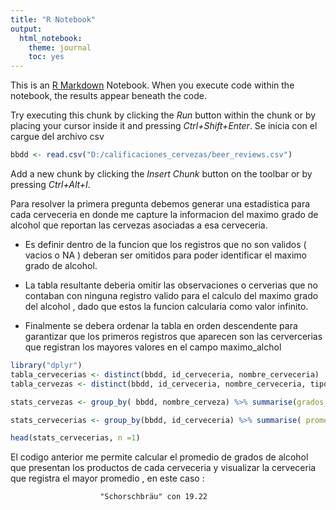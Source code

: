 ---
title: "R Notebook"
output: 
  html_notebook: 
    theme: journal
    toc: yes
---

This is an [R Markdown](http://rmarkdown.rstudio.com) Notebook. When you execute code within the notebook, the results appear beneath the code. 

Try executing this chunk by clicking the *Run* button within the chunk or by placing your cursor inside it and pressing *Ctrl+Shift+Enter*. 
Se inicia con el cargue del archivo csv

```{r Cargue de archivo}

bbdd <- read.csv("D:/calificaciones_cervezas/beer_reviews.csv")

```

Add a new chunk by clicking the *Insert Chunk* button on the toolbar or by pressing *Ctrl+Alt+I*.

Para resolver la primera pregunta debemos generar una estadistica para cada cerveceria en donde me capture la informacion del maximo grado de alcohol que reportan las cervezas asociadas a esa cerveceria. 

  - Es definir dentro de la funcion que los registros que no son validos ( vacios o NA ) deberan ser omitidos para poder identificar el maximo grado de alcohol.
  
  - La tabla resultante deberia omitir las observaciones o cerverias que no contaban con ninguna registro valido para el calculo del maximo grado del alcohol , dado que estos la funcion calcularia como valor infinito.
  
  - Finalmente se debera ordenar la tabla en orden descendente para garantizar que  los primeros registros que aparecen son las cervercerias que registran los mayores valores en el campo maximo_alchol
```{r Punto 1 : Cerveceria que produce en promedio las cervezas con mayor grado de alcohol}

library("dplyr")
tabla_cervecerias <- distinct(bbdd, id_cerveceria, nombre_cerveceria)
tabla_cervezas <- distinct(bbdd, id_cerveceria, nombre_cerveceria, tipo_cerveza, nombre_cerveza )

stats_cervezas <- group_by( bbdd, nombre_cerveza) %>% summarise(grados_alcohol = median(grado_alcohol, na.rm = TRUE), sabor_prom = mean(calificacion_sabor, na.rm = TRUE), aroma_prom = mean(calificacion_aroma, na.rm = TRUE), paleta_prom = mean(calificacion_paleta, na.rm = TRUE), apariencia_prom = mean(calificacion_apariencia, na.rm = TRUE))%>% left_join( tabla_cervezas, by = "nombre_cerveza")

stats_cervecerias <- group_by(bbdd, id_cerveceria) %>% summarise( promedio_alcohol = mean(grado_alcohol , na.rm = TRUE)) %>% filter(!is.infinite(promedio_alcohol))%>% arrange(desc(promedio_alcohol))%>% left_join( tabla_cervecerias, by = "id_cerveceria")

head(stats_cervecerias, n =1)

```

El codigo anterior me permite calcular el promedio de grados de alcohol que presentan los productos de cada cerveceria y visualizar la cerveceria que registra  el mayor promedio , en este caso :

                        "Schorschbräu" con 19.22 
                        

